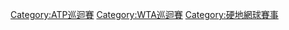{{Catmore}}
[[Category:ATP巡迴賽|Category:ATP巡迴賽]]
[[Category:WTA巡迴賽|Category:WTA巡迴賽]]
[[Category:硬地網球賽事|Category:硬地網球賽事]]